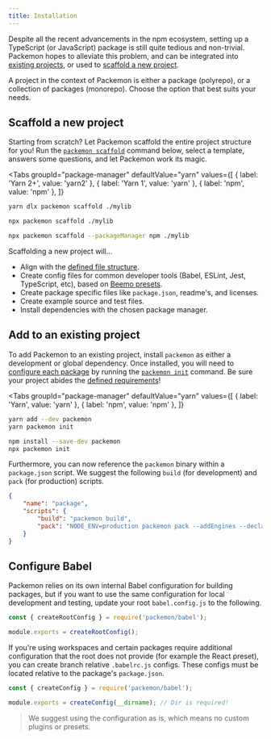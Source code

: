 ```yaml
---
title: Installation
---
```



Despite all the recent advancements in the npm ecosystem, setting up a TypeScript (or JavaScript)
package is still quite tedious and non-trivial. Packemon hopes to alleviate this problem, and can be
integrated into [existing projects](#add-to-an-existing-project), or used to
[scaffold a new project](scaffold-a-new-project).

A project in the context of Packemon is either a package (polyrepo), or a collection of packages
(monorepo). Choose the option that best suits your needs.

## Scaffold a new project

Starting from scratch? Let Packemon scaffold the entire project structure for you! Run the
[`packemon scaffold`](./scaffold.md) command below, select a template, answers some questions, and
let Packemon work its magic.

<Tabs
  groupId="package-manager"
  defaultValue="yarn"
  values={[
    { label: 'Yarn 2+', value: 'yarn2' },
    { label: 'Yarn 1', value: 'yarn' },
    { label: 'npm', value: 'npm' },
  ]}
>
  <TabItem value="yarn2">

```bash
yarn dlx packemon scaffold ./mylib
```

  </TabItem>
  <TabItem value="yarn">

```bash
npx packemon scaffold ./mylib
```

  </TabItem>
  <TabItem value="npm">

```bash
npx packemon scaffold --packageManager npm ./mylib
```

  </TabItem>
</Tabs>

Scaffolding a new project will...

- Align with the [defined file structure](./setup.mdx#package-structure).
- Create config files for common developer tools (Babel, ESLint, Jest, TypeScript, etc), based on
  [Beemo presets](https://github.com/beemojs/dev).
- Create package specific files like `package.json`, readme's, and licenses.
- Create example source and test files.
- Install dependencies with the chosen package manager.

## Add to an existing project

To add Packemon to an existing project, install `packemon` as either a development or global
dependency. Once installed, you will need to [configure each package](./config.md) by running the
[`packemon init`](./init.md) command. Be sure your project abides the
[defined requirements](./setup.mdx)!

<Tabs
  groupId="package-manager"
  defaultValue="yarn"
  values={[
    { label: 'Yarn', value: 'yarn' },
    { label: 'npm', value: 'npm' },
  ]}
>
  <TabItem value="yarn">

```bash
yarn add --dev packemon
yarn packemon init
```

  </TabItem>
  <TabItem value="npm">

```bash
npm install --save-dev packemon
npx packemon init
```

  </TabItem>
</Tabs>

Furthermore, you can now reference the `packemon` binary within a `package.json` script. We suggest
the following `build` (for development) and `pack` (for production) scripts.

```json title="package.json"
{
	"name": "package",
	"scripts": {
		"build": "packemon build",
		"pack": "NODE_ENV=production packemon pack --addEngines --declaration=standard"
	}
}
```

## Configure Babel

Packemon relies on its own internal Babel configuration for building packages, but if you want to
use the same configuration for local development and testing, update your root `babel.config.js` to
the following.

```js title="babel.config.js"
const { createRootConfig } = require('packemon/babel');

module.exports = createRootConfig();
```

If you're using workspaces and certain packages require additional configuration that the root does
not provide (for example the React preset), you can create branch relative `.babelrc.js` configs.
These configs must be located relative to the package's `package.json`.

```js title=".babelrc.js"
const { createConfig } = require('packemon/babel');

module.exports = createConfig(__dirname); // Dir is required!
```

> We suggest using the configuration as is, which means no custom plugins or presets.
